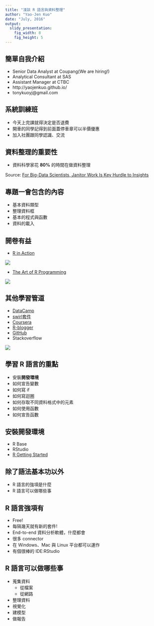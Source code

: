 ```yaml
---
title: "淺談 R 語言與資料整理"
author: "Yao-Jen Kuo"
date: "July, 2016"
output:
  slidy_presentation:
    fig_width: 8
    fig_height: 5
---
```


## 簡單自我介紹

- Senior Data Analyst at Coupang(We are hiring!)
- Analytical Consultant at SAS
- Assistant Manager at CTBC
- http://yaojenkuo.github.io/
- tonykuoyj@gmail.com

## 系統訓練班

- 今天上完課就得決定是否退費
- 開車的同學記得到前面蓋停車章可以半價優惠
- 加入社團跟同學認識、交流

## 資料整理的重要性

- 資料科學家花 **80%** 的時間在做資料整理

Source: [For Big-Data Scientists, Janitor Work Is Key Hurdle to Insights](http://www.nytimes.com/2014/08/18/technology/for-big-data-scientists-hurdle-to-insights-is-janitor-work.html?_r=0)

## 專題一會包含的內容

- 基本資料類型
- 整理資料框
- 基本的程式與函數
- 資料的載入

## 開卷有益

- [R in Action](https://www.manning.com/books/r-in-action-second-edition)

![](image/rInAction.jpg)

- [The Art of R Programming](http://www.amazon.com/The-Art-Programming-Statistical-Software/dp/1593273843)

![](image/The-Art-of-R-Programming-Matloff-Norman.jpg)

## 其他學習管道

- [DataCamp](https://www.datacamp.com/courses/r-%E8%AA%9E%E8%A8%80%E5%B0%8E%E8%AB%96)
- [swirl套件](http://swirlstats.com/)
- [Coursera](https://www.coursera.org/)
- [R-blogger](http://www.r-bloggers.com/)
- [GitHub](https://github.com/)
- Stackoverflow

![](image/stackoverflowfunny.jpg)

## 學習 R 語言的重點

- 安裝**開發環境**
- 如何宣告變數
- 如何寫 if
- 如何寫迴圈
- 如何存取不同資料格式中的元素
- 如何使用函數
- 如何宣告函數

## 安裝開發環境

- R Base
- RStudio
- [R Getting Started](https://github.com/yaojenkuo/RGettingStarted/blob/master/R_Installation.md)

## 除了語法基本功以外

- R 語言的強項是什麼
- R 語言可以做哪些事

## R 語言強項有

- Free!
- 每隔幾天就有新的套件!
- End-to-end 資料分析軟體，什麼都會
- 很多 connector
- 在 Windows、Mac 與 Linux 平台都可以運作
- 有個很棒的 IDE:RStudio

## R 語言可以做哪些事

- 蒐集資料
    - 從檔案
    - 從網路
- 整理資料
- 視覺化
- 建模型
- 做報告